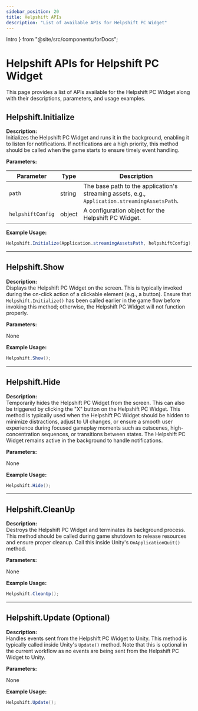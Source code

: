 ```yaml
---
sidebar_position: 20
title: Helpshift APIs
description: "List of available APIs for Helpshift PC Widget"
---
```


  Intro
} from "@site/src/components/forDocs";

# Helpshift APIs for Helpshift PC Widget
<Intro>
This page provides a list of APIs available for the Helpshift PC Widget along with their descriptions, parameters, and usage examples.
</Intro>

## Helpshift.Initialize

**Description:**  
Initializes the Helpshift PC Widget and runs it in the background, enabling it to listen for notifications. If notifications are a high priority, this method should be called when the game starts to ensure timely event handling.

**Parameters:**

| Parameter        | Type   | Description                                                                              |
|-------------------|--------|------------------------------------------------------------------------------------------|
| `path`           | string | The base path to the application's streaming assets, e.g., `Application.streamingAssetsPath`. |
| `helpshiftConfig` | object | A configuration object for the Helpshift PC Widget.                                                  |

**Example Usage:**

```csharp
Helpshift.Initialize(Application.streamingAssetsPath, helpshiftConfig);
```

---

## Helpshift.Show

**Description:**  
Displays the Helpshift PC Widget on the screen. This is typically invoked during the on-click action of a clickable element (e.g., a button). Ensure that `Helpshift.Initialize()` has been called earlier in the game flow before invoking this method; otherwise, the Helpshift PC Widget will not function properly.

**Parameters:**

None

**Example Usage:**

```csharp
Helpshift.Show();
```

---

## Helpshift.Hide

**Description:**  
Temporarily hides the Helpshift PC Widget from the screen. This can also be triggered by clicking the "X" button on the Helpshift PC Widget. This method is typically used when the Helpshift PC Widget should be hidden to minimize distractions, adjust to UI changes, or ensure a smooth user experience during focused gameplay moments such as cutscenes, high-concentration sequences, or transitions between states. The Helpshift PC Widget remains active in the background to handle notifications.

**Parameters:**

None

**Example Usage:**

```csharp
Helpshift.Hide();
```

---

## Helpshift.CleanUp

**Description:**  
Destroys the Helpshift PC Widget and terminates its background process. This method should be called during game shutdown to release resources and ensure proper cleanup. Call this inside Unity's `OnApplicationQuit()` method.

**Parameters:**

None

**Example Usage:**

```csharp
Helpshift.CleanUp();
```

---

## Helpshift.Update (Optional)

**Description:**  
Handles events sent from the Helpshift PC Widget to Unity. This method is typically called inside Unity's `Update()` method. Note that this is optional in the current workflow as no events are being sent from the Helpshift PC Widget to Unity.

**Parameters:**

None

**Example Usage:**

```csharp
Helpshift.Update();
```
